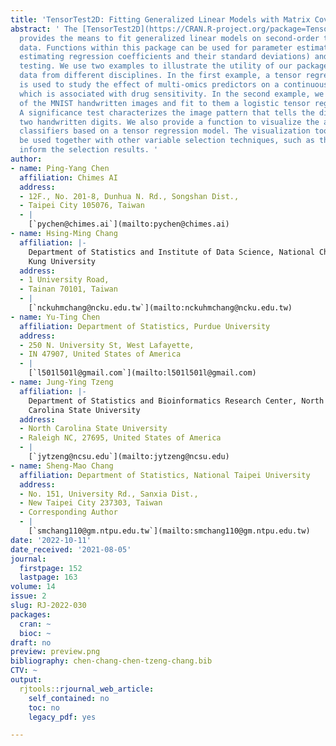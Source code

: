 ```yaml
---
title: 'TensorTest2D: Fitting Generalized Linear Models with Matrix Covariates'
abstract: ' The [TensorTest2D](https://CRAN.R-project.org/package=TensorTest2D) package
  provides the means to fit generalized linear models on second-order tensor type
  data. Functions within this package can be used for parameter estimation (e.g.,
  estimating regression coefficients and their standard deviations) and hypothesis
  testing. We use two examples to illustrate the utility of our package in analyzing
  data from different disciplines. In the first example, a tensor regression model
  is used to study the effect of multi-omics predictors on a continuous outcome variable
  which is associated with drug sensitivity. In the second example, we draw a subset
  of the MNIST handwritten images and fit to them a logistic tensor regression model.
  A significance test characterizes the image pattern that tells the difference between
  two handwritten digits. We also provide a function to visualize the areas as effective
  classifiers based on a tensor regression model. The visualization tool can also
  be used together with other variable selection techniques, such as the LASSO, to
  inform the selection results. '
author:
- name: Ping-Yang Chen
  affiliation: Chimes AI
  address:
  - 12F., No. 201-8, Dunhua N. Rd., Songshan Dist.,
  - Taipei City 105076, Taiwan
  - |
    [`pychen@chimes.ai`](mailto:pychen@chimes.ai)
- name: Hsing-Ming Chang
  affiliation: |-
    Department of Statistics and Institute of Data Science, National Cheng
    Kung University
  address:
  - 1 University Road,
  - Tainan 70101, Taiwan
  - |
    [`nckuhmchang@ncku.edu.tw`](mailto:nckuhmchang@ncku.edu.tw)
- name: Yu-Ting Chen
  affiliation: Department of Statistics, Purdue University
  address:
  - 250 N. University St, West Lafayette,
  - IN 47907, United States of America
  - |
    [`l501l501l@gmail.com`](mailto:l501l501l@gmail.com)
- name: Jung-Ying Tzeng
  affiliation: |-
    Department of Statistics and Bioinformatics Research Center, North
    Carolina State University
  address:
  - North Carolina State University
  - Raleigh NC, 27695, United States of America
  - |
    [`jytzeng@ncsu.edu`](mailto:jytzeng@ncsu.edu)
- name: Sheng-Mao Chang
  affiliation: Department of Statistics, National Taipei University
  address:
  - No. 151, University Rd., Sanxia Dist.,
  - New Taipei City 237303, Taiwan
  - Corresponding Author
  - |
    [`smchang110@gm.ntpu.edu.tw`](mailto:smchang110@gm.ntpu.edu.tw)
date: '2022-10-11'
date_received: '2021-08-05'
journal:
  firstpage: 152
  lastpage: 163
volume: 14
issue: 2
slug: RJ-2022-030
packages:
  cran: ~
  bioc: ~
draft: no
preview: preview.png
bibliography: chen-chang-chen-tzeng-chang.bib
CTV: ~
output:
  rjtools::rjournal_web_article:
    self_contained: no
    toc: no
    legacy_pdf: yes

---
```

